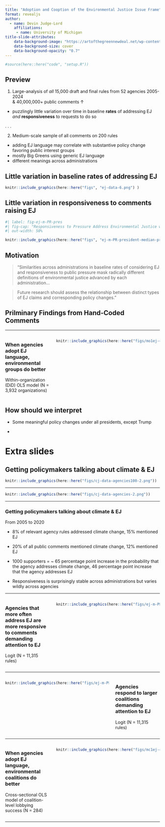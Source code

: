 ```yaml
---
title: "Adoption and Cooption of the Environmental Justice Issue Frame"
format: revealjs
author:
  - name: Devin Judge-Lord
    affiliations:  
     - name: University of Michigan
title-slide-attributes:
    data-background-image: "https://artofthegreennewdeal.net/wp-content/uploads/2020/08/climate-justice-jobs-mother-1024x645.jpg"
    data-background-size: cover
    data-background-opacity: "0.7" 
---
```


```r
#source(here::here("code", "setup.R"))
```

## Preview 

1. Large-analysis of *all* 15,000 draft and final rules from 52 agencies 2005-2024 <br>             & 40,000,000+ public comments $\uparrow$ 

- puzzlingly little variation over time in baseline **rates** of addressing EJ *and* **responsiveness** to requests to do so

. . . 

2. Medium-scale sample of all comments on 200 rules 

- adding EJ language may correlate with substantive policy change favoring public interest groups
- mostly Big Greens using generic EJ language
- different meanings across administrations 






##  Little variation in baseline **rates** of addressing EJ


```r
knitr::include_graphics(here::here("figs", "ej-data-6.png") ) 
```

##  Little variation in **responsiveness** to comments raising EJ

```r
#| label: fig-ej-m-PR-pres
#| fig-cap: "Responsiveness to Pressure Address Environmental Justice where the Proposed Rule Did Address Environmental Justice"
#| out-width: 50%

knitr::include_graphics(here::here("figs", "ej-m-PR-president-median-pres-1.png") ) 

```


## Motivation

> "Similarities across administrations in baseline rates of considering EJ and responsiveness to public pressure mask radically different definitions of environmental justice advanced by each administration...

> Future research should assess the relationship between distinct types of EJ claims and corresponding policy changes."


## Prilminary Findings from Hand-Coded Comments

---


:::: {.columns}  

::: {.column width="30%"}

### When agencies adopt EJ language, environmental groups do better

Within-organization (DiD) OLS model (N = 3,932 organizations)

:::

::: {.column width="70%"}

```r
knitr::include_graphics(here::here("figs/mo1ej-obama.png"))
```
:::

::::

## How should we interpret 

- Some meaningful policy changes under all presidents, except Trump

- 


# Extra slides 



## Getting policymakers talking about climate & EJ

```r
knitr::include_graphics(here::here("figs/cj-data-agencies100-2.png"))
```

---

```r
knitr::include_graphics(here::here("figs/cj-data-agencies-2.png"))
```

---

### Getting policymakers talking about climate & EJ

From 2005 to 2020

- 8% of relevant agency rules addressed climate change, 15% mentioned EJ 

- 20% of all public comments mentioned climate change, 12% mentioned EJ 

- 1000 supporters = ~ 65 percentage point increase in the probability that the agency addresses climate change, 46 percentage point increase that the agency addresses EJ 

- Responsiveness is surprisingly stable across administrations but varies wildly across agencies


---

:::: {.columns}  


::: {.column width="30%"}

### Agencies that more often address EJ are more responsive to comments demanding attention to EJ


Logit (N = 11,315 rules)

:::
 
::: {.column width="70%"}

```r

knitr::include_graphics(here::here("figs/ej-m-PR-shareI-pres-1.png"))

```

:::

::::




---

:::: {.columns}  

::: {.column width="70%"}
```r
knitr::include_graphics(here::here("figs/ej-m-PR-ejcomments-agencyFE-pres-1.png"))
```

:::

::: {.column width="30%"}

### Agencies respond to larger coalitions demanding attention to EJ

Logit (N = 11,315 rules)

:::

::::

---

:::: {.columns}  

::: {.column width="30%"}

### When agencies adopt EJ language, environmental coalitions do better 

Cross-sectional OLS model of coalition-level lobbying success (N = 284)

:::

::: {.column width="70%"}
```r
knitr::include_graphics(here::here("figs/mc1ej-obama.png"))
```
:::

::::

---